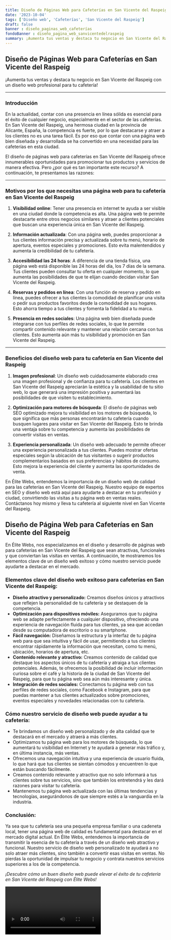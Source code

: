 ```yaml
---
title: Diseño de Páginas Web para Cafeterías en San Vicente del Raspeig
date: '2023-10-04'
tags: ['Diseño web', 'Cafeterías', 'San Vicente del Raspeig']
draft: false
banner : diseño_paginas_web_cafeterías
fondoBanner : diseño_pagina_web_sanvicentedelraspeig
summary: ¡Aumenta tus ventas y destaca tu negocio en San Vicente del Raspeig con un diseño web profesional para tu cafetería!
---
```


## Diseño de Páginas Web para Cafeterías en San Vicente del Raspeig

¡Aumenta tus ventas y destaca tu negocio en San Vicente del Raspeig con un diseño web profesional para tu cafetería!

---
### Introducción

En la actualidad, contar con una presencia en línea sólida es esencial para el éxito de cualquier negocio, especialmente en el sector de las cafeterías. En San Vicente del Raspeig, una hermosa ciudad en la provincia de Alicante, España, la competencia es fuerte, por lo que destacarse y atraer a los clientes no es una tarea fácil. Es por eso que contar con una página web bien diseñada y desarrollada se ha convertido en una necesidad para las cafeterías en esta ciudad.

El diseño de páginas web para cafeterías en San Vicente del Raspeig ofrece innumerables oportunidades para promocionar tus productos y servicios de manera efectiva. Pero ¿por qué es tan importante este recurso? A continuación, te presentamos las razones:

---
### Motivos por los que necesitas una página web para tu cafetería en San Vicente del Raspeig

1. **Visibilidad online**: Tener una presencia en internet te ayuda a ser visible en una ciudad donde la competencia es alta. Una página web te permite destacarte entre otros negocios similares y atraer a clientes potenciales que buscan una experiencia única en San Vicente del Raspeig.

2. **Información actualizada**: Con una página web, puedes proporcionar a tus clientes información precisa y actualizada sobre tu menú, horario de apertura, eventos especiales y promociones. Esto evita malentendidos y aumenta la credibilidad de tu cafetería.

3. **Accesibilidad las 24 horas**: A diferencia de una tienda física, una página web está disponible las 24 horas del día, los 7 días de la semana. Tus clientes pueden consultar tu oferta en cualquier momento, lo que aumenta las posibilidades de que te elijan cuando decidan visitar San Vicente del Raspeig.

4. **Reservas y pedidos en línea**: Con una función de reserva y pedido en línea, puedes ofrecer a tus clientes la comodidad de planificar una visita o pedir sus productos favoritos desde la comodidad de sus hogares. Esto ahorra tiempo a tus clientes y fomenta la fidelidad a tu marca.

5. **Presencia en redes sociales**: Una página web bien diseñada puede integrarse con tus perfiles de redes sociales, lo que te permite compartir contenido relevante y mantener una relación cercana con tus clientes. Esto aumenta aún más tu visibilidad y promoción en San Vicente del Raspeig.

---
### Beneficios del diseño web para tu cafetería en San Vicente del Raspeig

1. **Imagen profesional**: Un diseño web cuidadosamente elaborado crea una imagen profesional y de confianza para tu cafetería. Los clientes en San Vicente del Raspeig apreciarán la estética y la usabilidad de tu sitio web, lo que generará una impresión positiva y aumentará las posibilidades de que visiten tu establecimiento.

2. **Optimización para motores de búsqueda**: El diseño de páginas web SEO optimizado mejora tu visibilidad en los motores de búsqueda, lo que significa que más personas encontrarán tu cafetería cuando busquen lugares para visitar en San Vicente del Raspeig. Esto te brinda una ventaja sobre tu competencia y aumenta las posibilidades de convertir visitas en ventas.

3. **Experiencia personalizada**: Un diseño web adecuado te permite ofrecer una experiencia personalizada a tus clientes. Puedes mostrar ofertas especiales según la ubicación de tus visitantes o sugerir productos complementarios basados en sus preferencias y hábitos de consumo. Esto mejora la experiencia del cliente y aumenta las oportunidades de venta.

En Élite Webs, entendemos la importancia de un diseño web de calidad para las cafeterías en San Vicente del Raspeig. Nuestro equipo de expertos en SEO y diseño web está aquí para ayudarte a destacar en tu profesión y ciudad, convirtiendo las visitas a tu página web en ventas reales. Contáctanos hoy mismo y lleva tu cafetería al siguiente nivel en San Vicente del Raspeig.

<GifSeo />

<Cta />

## Diseño de Página Web para Cafeterías en San Vicente del Raspeig

En Élite Webs, nos especializamos en el diseño y desarrollo de páginas web para cafeterías en San Vicente del Raspeig que sean atractivas, funcionales y que conviertan las visitas en ventas. A continuación, te mostraremos los elementos clave de un diseño web exitoso y cómo nuestro servicio puede ayudarte a destacar en el mercado.

### Elementos clave del diseño web exitoso para cafeterías en San Vicente del Raspeig:

- **Diseño atractivo y personalizado:** Creamos diseños únicos y atractivos que reflejen la personalidad de tu cafetería y se destaquen de la competencia.
- **Optimización para dispositivos móviles:** Aseguramos que tu página web se adapte perfectamente a cualquier dispositivo, ofreciendo una experiencia de navegación fluida para tus clientes, ya sea que accedan desde su computadora de escritorio o su smartphone.
- **Fácil navegación:** Diseñamos la estructura y la interfaz de tu página web para que sea intuitiva y fácil de usar, permitiendo a tus clientes encontrar rápidamente la información que necesitan, como tu menú, ubicación, horarios de apertura, etc.
- **Contenido relevante y atractivo:** Creamos contenido de calidad que destaque los aspectos únicos de tu cafetería y atraiga a tus clientes potenciales. Además, te ofrecemos la posibilidad de incluir información curiosa sobre el café y la historia de la ciudad de San Vicente del Raspeig, para que tu página web sea aún más interesante y única.
- **Integración de redes sociales:** Conectamos tu página web con tus perfiles de redes sociales, como Facebook e Instagram, para que puedas mantener a tus clientes actualizados sobre promociones, eventos especiales y novedades relacionadas con tu cafetería.

### Cómo nuestro servicio de diseño web puede ayudar a tu cafetería:

- Te brindamos un diseño web personalizado y de alta calidad que te destacará en el mercado y atraerá a más clientes.
- Optimizamos tu página web para los motores de búsqueda, lo que aumentará tu visibilidad en Internet y te ayudará a generar más tráfico y, en última instancia, más ventas.
- Ofrecemos una navegación intuitiva y una experiencia de usuario fluida, lo que hará que tus clientes se sientan cómodos y encuentren lo que están buscando fácilmente.
- Creamos contenido relevante y atractivo que no solo informará a tus clientes sobre tus servicios, sino que también los entretendrá y les dará razones para visitar tu cafetería.
- Mantenemos tu página web actualizada con las últimas tendencias y tecnologías, asegurándonos de que siempre estés a la vanguardia en la industria.

### Conclusión:

Ya sea que tu cafetería sea una pequeña empresa familiar o una cadeneta local, tener una página web de calidad es fundamental para destacar en el mercado digital actual. En Élite Webs, entendemos la importancia de transmitir la esencia de tu cafetería a través de un diseño web atractivo y funcional. Nuestro servicio de diseño web personalizado te ayudará a no solo atraer más clientes, sino también a convertir esas visitas en ventas. No pierdas la oportunidad de impulsar tu negocio y contrata nuestros servicios superiores a los de la competencia.

*¡Descubre cómo un buen diseño web puede elevar el éxito de tu cafetería en San Vicente del Raspeig con Élite Webs!*

<Video />

<CtaBot job='Cafeterías' city='San Vicente del Raspeig'/>

<Gmaps query='San Vicente del Raspeig+españa+maps' />